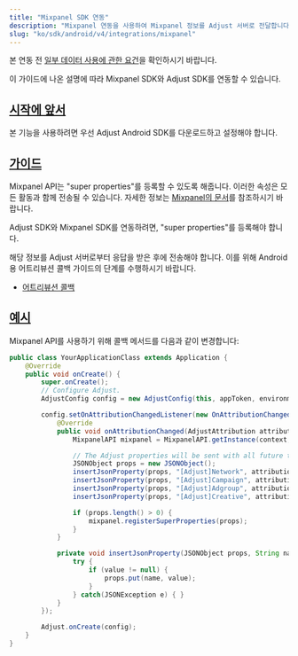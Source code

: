 ```yaml
---
title: "Mixpanel SDK 연동"
description: "Mixpanel 연동을 사용하여 Mixpanel 정보를 Adjust 서버로 전달합니다."
slug: "ko/sdk/android/v4/integrations/mixpanel"
---
```


본 연동 전 [일부 데이터 사용에 관한 요건](https://github.com/adjust/sdks/blob/master/doc/attribution-data.md)을 확인하시기 바랍니다.

이 가이드에 나온 설명에 따라 Mixpanel SDK와 Adjust SDK를 연동할 수 있습니다.

## [시작에 앞서](before-you-begin)

본 기능을 사용하려면 우선 Adjust Android SDK를 다운로드하고 설정해야 합니다.

## [가이드](guide)

Mixpanel API는 "super properties"를 등록할 수 있도록 해줍니다. 이러한 속성은 모든 활동과 함께 전송될 수 있습니다. 자세한 정보는 [Mixpanel의 문서](https://docs.mixpanel.com/docs/tracking/reference/android#super-properties)를 참조하시기 바랍니다.

Adjust SDK와 Mixpanel SDK를 연동하려면, "super properties"를 등록해야 합니다.

해당 정보를 Adjust 서버로부터 응답을 받은 후에 전송해야 합니다. 이를 위해 Android용 어트리뷰션 콜백 가이드의 단계를 수행하시기 바랍니다.

-  [어트리뷰션 콜백](https://help.adjust.com/ko/article/attribution-callbacks-android-sdk)

## [예시](examples)

Mixpanel API를 사용하기 위해 콜백 메서드를 다음과 같이 변경합니다:

<Tabs>
<Tab title="Java">

```java
public class YourApplicationClass extends Application {
    @Override
    public void onCreate() {
        super.onCreate();
        // Configure Adjust.
        AdjustConfig config = new AdjustConfig(this, appToken, environment);

        config.setOnAttributionChangedListener(new OnAttributionChangedListener() {
            @Override
            public void onAttributionChanged(AdjustAttribution attribution) {
                MixpanelAPI mixpanel = MixpanelAPI.getInstance(context, MIXPANEL_TOKEN);

                // The Adjust properties will be sent with all future track calls.
                JSONObject props = new JSONObject();
                insertJsonProperty(props, "[Adjust]Network", attribution.network);
                insertJsonProperty(props, "[Adjust]Campaign", attribution.campaign);
                insertJsonProperty(props, "[Adjust]Adgroup", attribution.adgroup);
                insertJsonProperty(props, "[Adjust]Creative", attribution.creative);

                if (props.length() > 0) {
                    mixpanel.registerSuperProperties(props);
                }
            }

            private void insertJsonProperty(JSONObject props, String name, String value) {
                try {
                    if (value != null) {
                        props.put(name, value);
                    }
                } catch(JSONException e) { }
            }
        });

        Adjust.onCreate(config);
    }
}
```

</Tab>
</Tabs>
